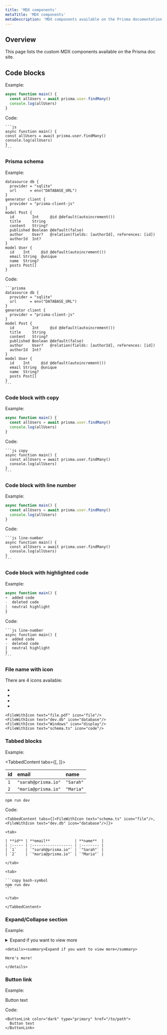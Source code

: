 ```yaml
---	
title: 'MDX components'	
metaTitle: 'MDX components'	
metaDescription: 'MDX components available on the Prisma documentation site.'
---	
```


## Overview	

This page lists the custom MDX components available on the Prisma doc site.

## Code blocks	

Example:

```js	
async function main() {	
  const allUsers = await prisma.user.findMany()	
  console.log(allUsers)	
}	
```

Code:

````
```js	
async function main() {	
const allUsers = await prisma.user.findMany()	
console.log(allUsers)	
}	
```
````

### Prisma schema

Example: 

```prisma	
datasource db {	
  provider = "sqlite"	
  url      = env("DATABASE_URL")	
}	
generator client {	
  provider = "prisma-client-js"	
}	
model Post {	
  id        Int     @id @default(autoincrement())	
  title     String	
  content   String?	
  published Boolean @default(false)	
  author    User?   @relation(fields: [authorId], references: [id])	
  authorId  Int?	
}	
model User {	
  id    Int     @id @default(autoincrement())	
  email String  @unique	
  name  String?	
  posts Post[]	
}	
```

Code:

````
```prisma	
datasource db {	
  provider = "sqlite"	
  url      = env("DATABASE_URL")	
}	
generator client {	
  provider = "prisma-client-js"	
}	
model Post {	
  id        Int     @id @default(autoincrement())	
  title     String	
  content   String?	
  published Boolean @default(false)	
  author    User?   @relation(fields: [authorId], references: [id])	
  authorId  Int?	
}	
model User {	
  id    Int     @id @default(autoincrement())	
  email String  @unique	
  name  String?	
  posts Post[]	
}	
```	
````

### Code block with copy	

Example: 

```js copy	
async function main() {	
  const allUsers = await prisma.user.findMany()	
  console.log(allUsers)	
}	
```	

Code:

````
```js copy	
async function main() {	
  const allUsers = await prisma.user.findMany()	
  console.log(allUsers)	
}	
```	
````

### Code block with line number	

Example:

```js line-number	
async function main() {	
  const allUsers = await prisma.user.findMany()	
  console.log(allUsers)	
}	
```	

Code:

````
```js line-number	
async function main() {	
  const allUsers = await prisma.user.findMany()	
  console.log(allUsers)	
}	
```	
````

### Code block with highlighted code	

Example:

```js line-number	
async function main() {	
+  added code	
-  deleted code	
|  neutral highlight	
}	
```	

Code:

````
```js line-number	
async function main() {	
+  added code	
-  deleted code	
|  neutral highlight	
}	
```	
````

### File name with icon	

There are 4 icons available: 

* <FileWithIcon text="file.pdf" icon="file"/>	
* <FileWithIcon text="dev.db" icon="database"/>	
* <FileWithIcon text="Windows" icon="display"/>	
* <FileWithIcon text="schema.ts" icon="code"/>	

```
<FileWithIcon text="file.pdf" icon="file"/>	
<FileWithIcon text="dev.db" icon="database"/>	
<FileWithIcon text="Windows" icon="display"/>	
<FileWithIcon text="schema.ts" icon="code"/>	
```

### Tabbed blocks	

Example:

<TabbedContent tabs={[<FileWithIcon text="schema.ts" icon="file"/>, <FileWithIcon text="dev.db" icon="database"/>]}>	

<tab>	

| **id** | **email**           | **name**  |	
| :----- | :------------------ | :-------- |	
| `1`    | `"sarah@prisma.io"` | `"Sarah"` |	
| `2`    | `"maria@prisma.io"` | `"Maria"` |	

</tab>	

<tab>	

```copy bash-symbol	
npm run dev	
```	

</tab>	

</TabbedContent>

Code:

````
<TabbedContent tabs={[<FileWithIcon text="schema.ts" icon="file"/>, <FileWithIcon text="dev.db" icon="database"/>]}>	

<tab>	

| **id** | **email**           | **name**  |	
| :----- | :------------------ | :-------- |	
| `1`    | `"sarah@prisma.io"` | `"Sarah"` |	
| `2`    | `"maria@prisma.io"` | `"Maria"` |	

</tab>	

<tab>	

```copy bash-symbol	
npm run dev	
```	

</tab>	

</TabbedContent>
````

### Expand/Collapse section	

Example:

<details><summary>Expand if you want to view more</summary>	

Here's more!

</details>	

````
<details><summary>Expand if you want to view more</summary>	

Here's more!

</details>	
````
### Button link	

Example:

<ButtonLink color="dark" type="primary" href="/to/path">	
  Button text	
</ButtonLink>

Code:

```
<ButtonLink color="dark" type="primary" href="/to/path">	
  Button text	
</ButtonLink>
```